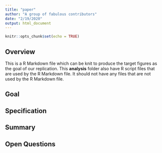 ```yaml
---
title: "paper"
author: "A group of fabulous contributors"
date: "2/19/2020"
output: html_document
---
```


```r
knitr::opts_chunk$set(echo = TRUE)
```

## Overview
This is a R Markdown file which can be knit to produce the target figures as the goal of our replication. This __analysis__ folder also have R script files that are used by the R Markdown file.  It should not have any files that are not used by the R Markdown file. 

## Goal

## Specification

## Summary

## Open Questions
